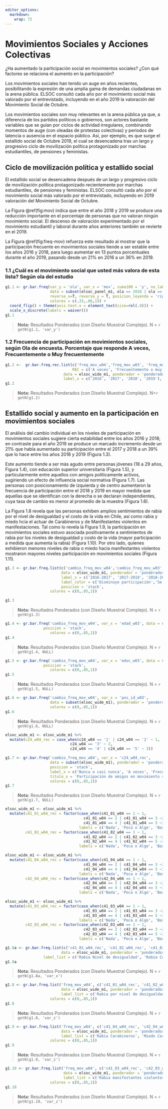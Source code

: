 ```yaml
---
editor_options: 
  markdown: 
    wrap: 72
---
```


# Movimientos Sociales y Acciones Colectivas

¿Ha aumentado la participación social en movimientos sociales? ¿Con qué factores se relaciona el aumento en la participación?


Los movimientos sociales han tenido un auge en años recientes, posibilitando la expresión de una amplia gama de demandas ciudadanas en la arena pública. ELSOC consultó cada año por el movimiento social más valorado por el entrevistado, incluyendo en el año 2019 la valoración del Movimiento Social de Octubre.

Los movimientos sociales son muy relevantes en la arena pública ya que, a diferencia de los partidos políticos o gobiernos, son actores bastante variables que se guían por ciclos de actividad irregulares, combinando momentos de auge (con oleadas de protestas colectivas) y periodos de latencia o ausencia en el espacio público. Así, por ejemplo, es que surge el estallido social de Octubre 2019, el cual se desencadena tras un largo y progresivo ciclo de movilización política protagonizado por marchas estudiantiles, de pensiones y feministas.

## Ciclo de movilización política y estallido social

El estallido social se desencadena después de un largo y progresivo ciclo de movilización política protagonizado recientemente por marchas estudiantiles, de pensiones y feministas. ELSOC consultó cada año por el movimiento social más valorado por el entrevistado, incluyendo en 2019 valoración del Movimiento Social de Octubre.


La Figura \@ref(fig:mov) indica que entre el año 2018 y 2019 se produce una reducción importante en el porcentaje de personas que no valoran ningún movimiento social. El descenso de valoración experimentado por el movimiento estudiantil y laboral durante años anteriores también se revierte en el 2019.

La Figura \@ref(fig:freq-mov) refuerza este resultado al mostrar que la participación frecuente en movimientos sociales tiende a ser estable entre los años 2016 y 2018, para luego aumentar en 13 puntos porcentuales durante el año 2019, pasando desde un 21% en 2016 a un 36% en 2019.




### 1.1 ¿Cuál es el movimiento social que usted más valora de esta lista? Según ola del estudio 
```r
g1.1 <- gr.bar.freq(var_y = 'ola', var_x = 'mov', suma100 = 'y', no_label_texto = T,
                    data = subset(elsoc_panel_m1, ola == 2018 | ola == 2019), expand=T, limits_y = c(0,.4),
                    reverse_x=T, reverse_y = T, posicion_leyenda = 'right', invertir_labels = T,
                    colores = c(.33,.66,1)) +
  coord_flip() + theme(axis.text.x = element_text(size=rel(.9))) +
  scale_x_discrete(labels = waiver())
g1.1

```
>  **Nota:**  Resultados Ponderados (con Diseño Muestral Complejo). N = `r getN(g1.1, 'var_y')` 

### 1.2 Frecuencia de participación en movimientos sociales, según Ola de encuesta. Porcentaje que responde A veces, Frecuentemente o Muy frecuentemente 
```r
g1.2 <-  gr.bar.freq.rec.list(c('freq_mov_w04','freq_mov_w03', 'freq_mov_w02', 'freq_mov_w01'),  var_z=NULL,
                              REC = c('A veces', 'Frecuentemente o muy frecuentemente'),
                          data = elsoc_wide_m1, ponderador = 'ponderador02_w04', reverse_y=T,
                          label_x = c('2016', '2017', '2018', '2019'), posicion = 'stack')
g1.2
```

>  **Nota:**  Resultados Ponderados (con Diseño Muestral Complejo). N=`r getN(g1.2)` 

## Estallido social y aumento en la participación en movimientos sociales

El análisis del cambio individual en los niveles de participación en movimientos sociales sugiere cierta estabilidad entre los años 2016 y 2018; en contraste para el año 2019 se produce un marcado incremento desde un 21% que había aumentado su participación entre el 2017 y 2018 a un 39% que lo hace entre los años 2018 y 2019 (Figura 1.3).


Este aumento tiende a ser más agudo entre personas jóvenes (18 a 29 años, Figura 1.4), con educación superior universitaria (Figura 1.5), y particularmente entre aquellos con amigos políticamente activos, sugiriendo un efecto de influencia social normativa (Figura 1.7). Las personas con posicionamiento de izquierda y de centro aumentaron la frecuencia de participación entre el 2018 y 2019 en mayor medida que aquellas que se identifican con la derecha o se declaran independientes, cuya tasa de cambio es menor al promedio de la muestra (Figura 1.6).


La Figura 1.8 revela que las personas exhiben amplios sentimientos de rabia por el nivel de desigualdad y el costo de la vida en Chile, así como rabia y miedo hcia el actuar de Carabineros y de Manifestantes violentos en manifestaciones. Tal como lo revela la Figura 1.9, la participación en movimientos sociales estuvo asociada positivamente a sentimientos de rabia por los niveles de desigualdad y costo de la vida (mayor participación a medida que aumenta la rabia) (Figura 1.10). Por otro lado, quienes exhibieron menores niveles de rabia o miedo hacia manifestantes violentos mostraron mayores niveles participación en movimientos sociales (Figura 1.11).


<!-- ### 1.3 Cambio en Frecuencia de participación en movimientos sociales, según ola de encuesta -->
```r
g1.3 <- gr.bar.freq.list(c('cambio_freq_mov_w04','cambio_freq_mov_w03', 'cambio_freq_mov_w02'), 
                         data = elsoc_wide_m1, ponderador = 'ponderador02_w04', reverse_y=T,
                         label_x = c('2016-2017', '2017-2018', '2018-2019'),
                         label_color = c('Disminuye participación','Se mantiene nivel de participación','Aumenta participación'),
                         posicion = 'stack',
                    colores = c(0,.85,1))

g1.3
```


>  **Nota:**  Resultados Ponderados (con Diseño Muestral Complejo). N = `r getN(g1.3)` 


<!-- ### 1.4 Cambio en Frecuencia de participación en movimientos sociales entre 2018 y 2019, según edad del entrevistado -->
```r
g1.4 <- gr.bar.freq('cambio_freq_mov_w04', var_x = 'edad_w03', data = subset(elsoc_wide_m1), reverse_y=T, ponderador = 'ponderador02_w03',
                 posicion = 'stack',
                    colores = c(0,.85,1))
g1.4
```

>  **Nota:**  Resultados Ponderados (con Diseño Muestral Complejo). N = `r getN(g1.4, NULL)` 

<!-- ### 1.5 Cambio en Frecuencia de participación en movimientos sociales entre 2018 y 2019, según nivel educacional del entrevistado -->
```r
g1.5 <- gr.bar.freq('cambio_freq_mov_w04', var_x = 'educ_w03', data = subset(elsoc_wide_m1), reverse_y=T, ponderador = 'ponderador02_w03',
                 posicion = 'stack',
                    colores = c(0,.85,1))
g1.5

```

>  **Nota:**  Resultados Ponderados (con Diseño Muestral Complejo). N = `r getN(g1.5, NULL)`

<!-- ### 1.6 Cambio en Frecuencia de participación en movimientos sociales entre 2018 y 2019, según posición ideológica del entrevistado (de año previo) -->
```r
g1.6 <- gr.bar.freq('cambio_freq_mov_w04', var_x = 'pos_id_w03', 
                    data = subset(elsoc_wide_m1), ponderador = 'ponderador02_w03', reverse_y=T, posicion = 'stack',
                    colores = c(0,.85,1))
g1.6
```

>  **Nota:**  Resultados Ponderados (con Diseño Muestral Complejo). N = `r getN(g1.6, NULL)`


<!-- ### 1.7 Cambio en Frecuencia de participación en movimientos sociales entre 2018 y 2019, según participación de amigos en movimiento social -->
```r
elsoc_wide_m1 <- elsoc_wide_m1 %>% 
  mutate(c24_w04_rec = case_when(c24_w04 == '1' | c24_w04 == '2' ~ 1,
                             c24_w04 == '3' ~ 2,
                             c24_w04 == '4' | c24_w04 == '5' ~ 3))

g1.7 <- gr.bar.freq('cambio_freq_mov_w04', var_x = 'c24_w04_rec', 
                    data = subset(elsoc_wide_m1), ponderador = 'ponderador02_w03', reverse_y=T,
                    posicion = 'stack',
                    label_x = c('Nunca o casi nunca', 'A veces', 'Frecuentemente o Muy frecuentemente'),
                    titulo_x = 'Participación de amigos en movimiento social',
                    colores = c(0,.85,1))
g1.7
```

>  **Nota:**  Resultados Ponderados (con Diseño Muestral Complejo). N = `r getN(g1.7, NULL)`


```r
elsoc_wide_m1 <- elsoc_wide_m1 %>% 
  mutate(c41_01_w04_rec = factor(case_when(c41_01_w04 == 1 ~ 1,
                                   c41_01_w04 == 2 | c41_01_w04 == 3 ~2,
                                   c41_01_w04 == 4 | c41_01_w04 == 5 ~3),
                                 labels = c('Nada', 'Poca o Algo', 'Bastante o Mucha')),
         c41_02_w04_rec = factor(case_when(c41_02_w04 == 1 ~ 1,
                                   c41_02_w04 == 2 | c41_02_w04 == 3 ~2,
                                   c41_02_w04 == 4 | c41_02_w04 == 5 ~3),
                                 labels = c('Nada', 'Poca o Algo', 'Bastante o Mucha')))

elsoc_wide_m1 <- elsoc_wide_m1 %>% 
  mutate(c41_04_w04_rec = factor(case_when(c41_04_w04 == 1 ~ 1,
                                   c41_04_w04 == 2 | c41_04_w04 == 3 ~2,
                                   c41_04_w04 == 4 | c41_04_w04 == 5 ~3),
                                 labels = c('Nada', 'Poca o Algo', 'Bastante o Mucha')),
         c42_04_w04_rec = factor(case_when(c42_04_w04 == 1 ~ 1,
                                   c42_04_w04 == 2 | c42_04_w04 == 3 ~2,
                                   c42_04_w04 == 4 | c42_04_w04 == 5 ~3),
                                 labels = c('Nada', 'Poca o Algo', 'Bastante o Mucha')))

elsoc_wide_m1 <- elsoc_wide_m1 %>% 
  mutate(c41_03_w04_rec = factor(case_when(c41_03_w04 == 1 ~ 1,
                                   c41_03_w04 == 2 | c41_03_w04 == 3 ~2,
                                   c41_03_w04 == 4 | c41_03_w04 == 5 ~3),
                                 labels = c('Nada', 'Poca o Algo', 'Bastante o Mucha')),
         c42_03_w04_rec = factor(case_when(c42_03_w04 == 1 ~ 1,
                                   c42_03_w04 == 2 | c42_03_w04 == 3 ~2,
                                   c42_03_w04 == 4 | c42_03_w04 == 5 ~3),
                                 labels = c('Nada', 'Poca o Algo', 'Bastante o Mucha')))

```

<!-- ### 1.8 Rabia y miedo hacia nivel de desigualdad, costo de la vida en Chile, actuar de carabineros y actuar de manifestantes violentos (2019) -->

```r
g1.8a <- gr.bar.freq.list(c('c41_01_w04_rec', 'c41_02_w04_rec', 'c41_03_w04_rec', 'c42_03_w04_rec', 'c41_04_w04_rec', 'c42_04_w04_rec'), posicion = 'stack', 
                         data = elsoc_wide_m1, ponderador = 'ponderador02_w04',
                 label_list = c('Rabia Nivel de desigualdad', 'Rabia Costo de la vida', 'Rabia Manifestantes violentos', 'Rabia Actuar Carabineros', 'Miedo Manifestantes violentos', 'Miedo Actuar Carabineros')) 
g1.8a

```

>  **Nota:**  Resultados Ponderados (con Diseño Muestral Complejo). N = `r getN(g1.8a, 'var_x')` 



<!-- ### 1.9 Frecuencia de participación en movimiento social (2019), según rabia hacia nivel de desigualdad y costo de la vida en Chile -->

```r

g1.8 <- gr.bar.freq.list('freq_mov_w04', c('c41_01_w04_rec', 'c41_02_w04_rec'), posicion = 'stack', reverse_y=T,
                         data = elsoc_wide_m1, ponderador = 'ponderador02_w04', 
                         label_list = c('Rabia por nivel de desigualdad', 'Rabia por costo de vida'),
                    colores = c(0,.85,1))
g1.8

```

>  **Nota:**  Resultados Ponderados (con Diseño Muestral Complejo). N = `r getN(g1.8, 'var_z')` 

<!-- ### 1.10 Frecuencia de participación en movimiento social (2019), según rabia y miedo hacia el accionar de Carabineros en manifestaciones -->
```r

g1.9 <- gr.bar.freq.list('freq_mov_w04', c('c41_04_w04_rec', 'c42_04_w04_rec'), posicion = 'stack', reverse_y=T,
                         data = elsoc_wide_m1, ponderador = 'ponderador02_w04',
                         label_list = c('Rabia Carabineros', 'Miedo Carabineros'),
                    colores = c(0,.85,1))
g1.9


```

>  **Nota:**  Resultados Ponderados (con Diseño Muestral Complejo). N = `r getN(g1.9, 'var_z')` 

<!-- ### 1.11 Frecuencia de participación en movimiento social (2019), según rabia y miedo hacia manifestantes violentos en protestas -->

```r

g1.10 <- gr.bar.freq.list('freq_mov_w04', c('c41_03_w04_rec', 'c42_03_w04_rec'), posicion = 'stack', reverse_y=T,
                          data = elsoc_wide_m1, ponderador = 'ponderador02_w04',
                          label_list = c('Rabia manifestantes violentos', 'Miedo manifestantes violentos'),
                    colores = c(0,.85,1))
g1.10

```

>  **Nota:**  Resultados Ponderados (con Diseño Muestral Complejo). N = `r getN(g1.10, 'var_z')` 